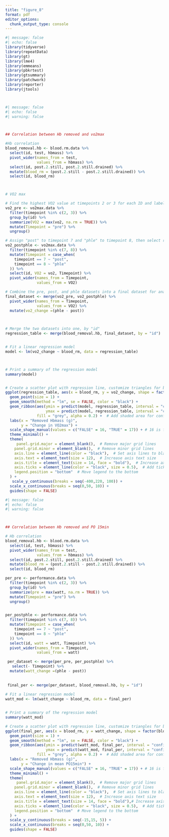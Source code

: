 ---
title: "figure_8"
format: pdf
editor_options: 
  chunk_output_type: console
---
```{r}
#| message: false
#| echo: false
library(tidyverse)
library(repeatData)
library(gt)
library(lme4)
library(emmeans)
library(pbkrtest)
library(gtsummary)
library(patchwork)
library(reporter)
library(jtools)




```


```{r}
#| message: false
#| echo: false
#| warning: false



## Correlation between Hb removed and vo2max

#Hb correlation
blood_removal.hb <- blood.rm.data %>%
  select(id, test, hbmass) %>%
  pivot_wider(names_from = test,
              values_from = hbmass) %>%
  select(id, post.2.still, post.2.still.drained) %>%
  mutate(blood_rm = (post.2.still - post.2.still.drained)) %>%
  select(id, blood_rm)



# VO2 max

# Find the highest VO2 value at timepoints 2 or 3 for each ID and label it as "pre"
vo2_pre <- vo2max.data %>%
  filter(timepoint %in% c(2, 3)) %>%
  group_by(id) %>%
  summarize(VO2 = max(vo2, na.rm = TRUE)) %>%
  mutate(Timepoint = "pre") %>%
  ungroup()

# Assign "post" to timepoint 7 and "phle" to timepoint 8, then select relevant columns
vo2_postphle <- vo2max.data %>%
  filter(timepoint %in% c(7, 8)) %>%
  mutate(Timepoint = case_when(
    timepoint == 7 ~ "post",
    timepoint == 8 ~ "phle"
  )) %>%
  select(id, VO2 = vo2, Timepoint) %>% 
  pivot_wider(names_from = Timepoint,
              values_from = VO2)

# Combine the pre, post, and phle datasets into a final dataset for analysis
final_dataset <- merge(vo2_pre, vo2_postphle) %>% 
  pivot_wider(names_from = Timepoint,
              values_from = VO2) %>% 
  mutate(vo2_change =(phle - post))

  

# Merge the two datasets into one, by "id"
regression_table <- merge(blood_removal.hb, final_dataset, by = "id")


# Fit a linear regression model
model <- lm(vo2_change ~ blood_rm, data = regression_table)



# Print a summary of the regression model
summary(model)


# Create a scatter plot with regression line, customize triangles for blood_rm = 0.00
ggplot(regression_table, aes(x = blood_rm, y = vo2_change, shape = factor(blood_rm <= 0.00))) +
  geom_point(size = 1) +
  geom_smooth(method = "lm", se = FALSE, color = "black") +
  geom_ribbon(aes(ymin = predict(model, regression_table, interval = "confidence")[, "lwr"],
                  ymax = predict(model, regression_table, interval = "confidence")[, "upr"]),
              fill = "grey", alpha = 0.2) +  # Add shaded area for confidence intervals
  labs(x = "Removed Hbmass (g)",
       y = "Change in VO2max") +
  scale_shape_manual(values = c("FALSE" = 16, "TRUE" = 17)) + # 16 is for circle, 17 is for triangle
  theme_minimal() +
  theme(
     panel.grid.major = element_blank(),  # Remove major grid lines
    panel.grid.minor = element_blank(),  # Remove minor grid lines
    axis.line = element_line(color = "black"),  # Set axis lines to black
    axis.text = element_text(size = 12),  # Increase axis text size
    axis.title = element_text(size = 14, face = "bold"),  # Increase axis title size and make it bold
    axis.ticks = element_line(color = "black", size = 0.5),  # Add ticks on the axis
    legend.position = "bottom"  # Move legend to the bottom
  ) +
   scale_y_continuous(breaks = seq(-400,220, 100)) +
  scale_x_continuous(breaks = seq(0,50, 10)) +
  guides(shape = FALSE)

```

```{r}
#| message: false
#| echo: false
#| warning: false



## Correlation between Hb removed and PO 15min

# Hb correlation
blood_removal.hb <- blood.rm.data %>%
  select(id, test, hbmass) %>%
  pivot_wider(names_from = test,
              values_from = hbmass) %>%
  select(id, post.2.still, post.2.still.drained) %>%
  mutate(blood_rm = (post.2.still - post.2.still.drained)) %>%
  select(id, blood_rm)

per_pre <- performance.data %>%
  filter(timepoint %in% c(2, 3)) %>%
  group_by(id) %>%
  summarize(pre = max(watt, na.rm = TRUE)) %>%
  mutate(Timepoint = "pre") %>%
  ungroup()


per_postphle <- performance.data %>%
  filter(timepoint %in% c(7, 8)) %>%
  mutate(Timepoint = case_when(
    timepoint == 7 ~ "post",
    timepoint == 8 ~ "phle"
  )) %>% 
  select(id, watt = watt, Timepoint) %>% 
  pivot_wider(names_from = Timepoint,
              values_from = watt)

 per_dataset <- merge(per_pre, per_postphle) %>% 
   select(- Timepoint) %>% 
  mutate(watt_change =(phle - post))
 
 
 final_per <- merge(per_dataset, blood_removal.hb, by = "id")
 
# Fit a linear regression model
watt_mod <- lm(watt_change ~ blood_rm, data = final_per)


# Print a summary of the regression model
summary(watt_mod)

# Create a scatter plot with regression line, customize triangles for blood_rm = 0.00
ggplot(final_per, aes(x = blood_rm, y = watt_change, shape = factor(blood_rm <= 0.00))) +
  geom_point(size = 1) +
  geom_smooth(method = "lm", se = FALSE, color = "black") +
  geom_ribbon(aes(ymin = predict(watt_mod, final_per, interval = "confidence")[, "lwr"],
                  ymax = predict(watt_mod, final_per, interval = "confidence")[, "upr"]),
              fill = "grey", alpha = 0.2) +  # Add shaded area for confidence intervals
  labs(x = "Removed Hbmass (g)",
       y = "Change in mean PO15min") +
  scale_shape_manual(values = c("FALSE" = 16, "TRUE" = 17)) + # 16 is for circle, 17 is for triangle
  theme_minimal() +
  theme(
     panel.grid.major = element_blank(),  # Remove major grid lines
    panel.grid.minor = element_blank(),  # Remove minor grid lines
    axis.line = element_line(color = "black"),  # Set axis lines to black
    axis.text = element_text(size = 12),  # Increase axis text size
    axis.title = element_text(size = 14, face = "bold"),# Increase axis title size and make it bold
    axis.ticks = element_line(color = "black", size = 0.5),  # Add ticks on the axis
    legend.position = "bottom"  # Move legend to the bottom
  ) +
  scale_y_continuous(breaks = seq(-15,15, 5)) +
  scale_x_continuous(breaks = seq(0,50, 10)) +
  guides(shape = FALSE)
```
